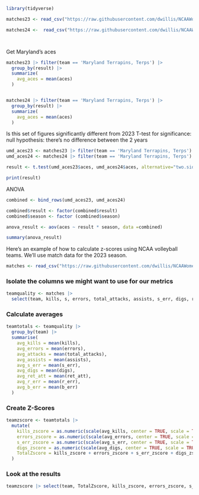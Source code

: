 ```r
library(tidyverse)
```

```r
matches23 <- read_csv("https://raw.githubusercontent.com/dwillis/NCAAWomensVolleyballData/main/data/ncaa_womens_volleyball_matchstats_2023.csv")

matches24 <-  read_csv("https://raw.githubusercontent.com/dwillis/NCAAWomensVolleyballData/main/data/ncaa_womens_volleyball_matchstats_2024.csv")




```
Get Maryland's aces
```r
matches23 |> filter(team == 'Maryland Terrapins, Terps') |>
  group_by(result) |>
  summarize(
    avg_aces = mean(aces)
  )


matches24 |> filter(team == 'Maryland Terrapins, Terps') |>
  group_by(result) |>
  summarize(
    avg_aces = mean(aces)
  )
```

Is this set of figures significantly different from 2023
T-test for significance: null hypothesis: there's no difference between the 2 years
```r
umd_aces23 <- matches23 |> filter(team == 'Maryland Terrapins, Terps') |> mutate(season=2023) 
umd_aces24 <- matches24 |> filter(team == 'Maryland Terrapins, Terps') |> mutate(season=2024)

result <- t.test(umd_aces23$aces, umd_aces24$aces, alternative="two.sided", var.equal = TRUE)

print(result)


```
ANOVA

```r
combined <- bind_rows(umd_aces23, umd_aces24)

combined$result <- factor(combined$result)
combined$season <- factor (combined$season)

anova_result <- aov(aces ~ result * season, data =combined)

summary(anova_result)


```















Here's an example of how to calculate z-scores using NCAA volleyball teams. We'll use match data for the 2023 season.

```r
matches <- read_csv("https://raw.githubusercontent.com/dwillis/NCAAWomensVolleyballData/main/data/ncaa_womens_volleyball_matchstats_2023.csv")
```

### Isolate the columns we might want to use for our metrics

```r
teamquality <- matches |> 
  select(team, kills, s, errors, total_attacks, assists, s_err, digs, ret_att, r_err, b_err)
```


### Calculate averages

```r
teamtotals <- teamquality |> 
  group_by(team) |> 
  summarise(
    avg_kills = mean(kills),
    avg_errors = mean(errors),
    avg_attacks = mean(total_attacks),
    avg_assists = mean(assists),
    avg_s_err = mean(s_err),
    avg_digs = mean(digs),
    avg_ret_att = mean(ret_att),
    avg_r_err = mean(r_err),
    avg_b_err = mean(b_err)
  )
```

### Create Z-Scores

```r
teamzscore <- teamtotals |> 
  mutate(
    kills_zscore = as.numeric(scale(avg_kills, center = TRUE, scale = TRUE)),
    errors_zscore = as.numeric(scale(avg_errors, center = TRUE, scale = TRUE)) * -1,
    s_err_zscore = as.numeric(scale(avg_s_err, center = TRUE, scale = TRUE)) * -1,
    digs_zscore = as.numeric(scale(avg_digs, center = TRUE, scale = TRUE)),
    TotalZscore = kills_zscore + errors_zscore + s_err_zscore + digs_zscore
  )
```

### Look at the results

```r
teamzscore |> select(team, TotalZscore, kills_zscore, errors_zscore, s_err_zscore, digs_zscore) |>  arrange(desc(TotalZscore))
```

